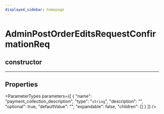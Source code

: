 ```yaml
---
displayed_sidebar: homepage
---
```



# AdminPostOrderEditsRequestConfirmationReq

## constructor

___

## Properties

<ParameterTypes parameters={[
  {
    "name": "payment_collection_description",
    "type": "`string`",
    "description": "",
    "optional": true,
    "defaultValue": "",
    "expandable": false,
    "children": []
  }
]} />
